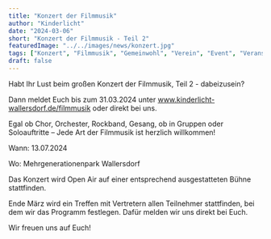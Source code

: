 ```yaml
---
title: "Konzert der Filmmusik"
author: "Kinderlicht"
date: "2024-03-06"
short: "Konzert der Filmmusik - Teil 2"
featuredImage: "../../images/news/konzert.jpg"
tags: ["Konzert", "Filmmusik", "Gemeinwohl", "Verein", "Event", "Veranstaltung"]
draft: false
---
```

Habt Ihr Lust beim großen Konzert der Filmmusik, Teil 2 - dabeizusein?

Dann meldet Euch bis zum 31.03.2024 unter www.kinderlicht-wallersdorf.de/filmmusik oder direkt bei uns.

Egal ob Chor, Orchester, Rockband, Gesang, ob in Gruppen oder Soloauftritte – Jede Art der Filmmusik ist herzlich willkommen!

Wann: 13.07.2024

Wo: Mehrgenerationenpark Wallersdorf

Das Konzert wird Open Air auf einer entsprechend ausgestatteten Bühne stattfinden.

Ende März wird ein Treffen mit Vertretern allen Teilnehmer stattfinden, bei dem wir das Programm festlegen. Dafür melden wir uns direkt bei Euch.

Wir freuen uns auf Euch!